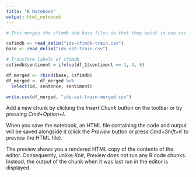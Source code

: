 ```yaml
---
title: "R Notebook"
output: html_notebook
---
```


```r
# This merges the cfimdb and base files so that they exist in one csv file

csfimdb <- read_delim("ids-cfimdb-train.csv")
base <- read_delim("ids-sst-train.csv")

# Transform labels of cfimdb
csfimdb$sentiment = ifelse(df_1$sentiment == 1, 4, 0)

df_merged <- rbind(base, csfimdb)
df_merged <- df_merged %>%
  select(id, sentence, sentiment)

write.csv(df_merged, "ids-sst-train-merged.csv")
```

Add a new chunk by clicking the *Insert Chunk* button on the toolbar or by pressing *Cmd+Option+I*.

When you save the notebook, an HTML file containing the code and output will be saved alongside it (click the *Preview* button or press *Cmd+Shift+K* to preview the HTML file). 

The preview shows you a rendered HTML copy of the contents of the editor. Consequently, unlike *Knit*, *Preview* does not run any R code chunks. Instead, the output of the chunk when it was last run in the editor is displayed.

